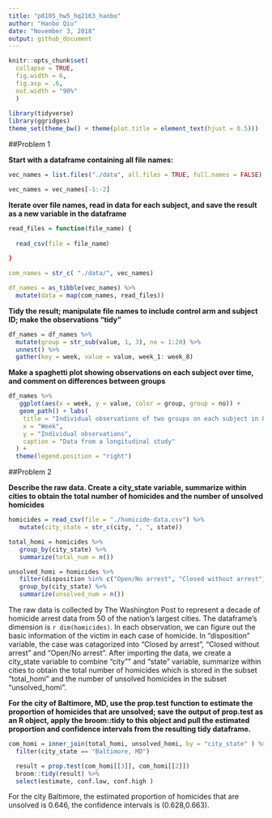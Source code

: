 ```yaml
---
title: "p8105_hw5_hq2163_hanbo"
author: "Hanbo Qiu"
date: "November 3, 2018"
output: github_document
---
```


```r
knitr::opts_chunk$set(
  collapse = TRUE,
  fig.width = 6,
  fig.asp = .6,
  out.width = "90%"
  )
  
library(tidyverse)
library(ggridges)
theme_set(theme_bw() + theme(plot.title = element_text(hjust = 0.5)))
```

##Problem 1

**Start with a dataframe containing all file names:**

```r
vec_names = list.files("./data", all.files = TRUE, full.names = FALSE) 

vec_names = vec_names[-1:-2]
```

**Iterate over file names, read in data for each subject, and save the result as a new variable in the dataframe**

```r
read_files = function(file_name) {
  
  read_csv(file = file_name）
  
}

com_names = str_c( "./data/", vec_names)

df_names = as_tibble(vec_names) %>% 
  mutate(data = map(com_names, read_files))
```

**Tidy the result; manipulate file names to include control arm and subject ID; make the observations “tidy”**

```r
df_names = df_names %>% 
  mutate(group = str_sub(value, 1, 3), no = 1:20) %>% 
  unnest() %>% 
  gather(key = week, value = value, week_1: week_8)
```

**Make a spaghetti plot showing observations on each subject over time, and comment on differences between groups**

```r
df_names %>% 
   ggplot(aes(x = week, y = value, color = group, group = no)) +
   geom_path() + labs(
    title = "Individual observations of two groups on each subject in 8 weeks",
    x = "Week",
    y = "Individual observations",
    caption = "Data from a longitudinal study"
  ) +
  theme(legend.position = "right")
```

##Problem 2

**Describe the raw data. Create a city_state variable, summarize within cities to obtain the total number of homicides and the number of unsolved homicides**

```r
homicides = read_csv(file = "./homicide-data.csv") %>% 
   mutate(city_state = str_c(city, ", ", state))

total_homi = homicides %>% 
   group_by(city_state) %>% 
   summarize(total_num = n())

unsolved_homi = homicides %>% 
   filter(disposition %in% c("Open/No arrest", "Closed without arrest")) %>% 
   group_by(city_state) %>% 
   summarize(unsolved_num = n())
```

The raw data is collected by The Washington Post to represent a decade of homicide arrest data from 50 of the nation’s largest cities. The dataframe's dimension is `r dim(homicides)`. In each observation, we can figure out the basic information of the victim in each case of homicide. In "disposition" variable, the case was catagorized into "Closed by arrest", "Closed without arrest" and "Open/No arrest". After importing the data, we create a city_state variable to combine "city"" and "state" variable, summarize within cities to obtain the total number of homicides which is stored in the subset "total_homi" and the number of unsolved homicides in the subset "unsolved_homi".

**For the city of Baltimore, MD, use the prop.test function to estimate the proportion of homicides that are unsolved; save the output of prop.test as an R object, apply the broom::tidy to this object and pull the estimated proportion and confidence intervals from the resulting tidy dataframe.**

```r
com_homi = inner_join(total_homi, unsolved_homi, by = "city_state" ) %>% 
  filter(city_state == "Baltimore, MD")

  result = prop.test(com_homi[[3]], com_homi[[2]])
  broom::tidy(result) %>% 
  select(estimate, conf.low, conf.high )
```

For the city Baltimore, the estimated proportion of homicides that are unsolved is 0.646, the confidence intervals is (0.628,0.663).
